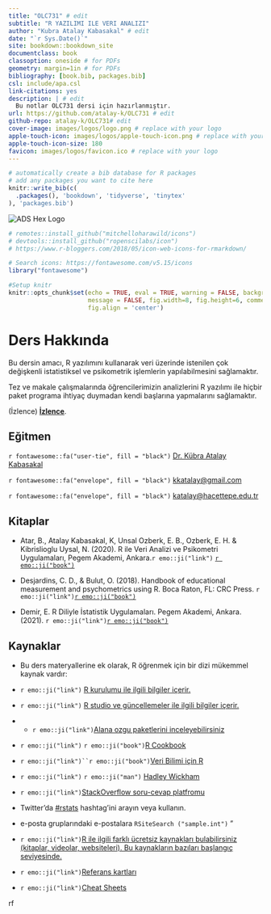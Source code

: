 ```yaml
---
title: "OLC731" # edit
subtitle: "R YAZILIMI ILE VERI ANALIZI" 
author: "Kubra Atalay Kabasakal" # edit
date: "`r Sys.Date()`"
site: bookdown::bookdown_site
documentclass: book
classoption: oneside # for PDFs
geometry: margin=1in # for PDFs
bibliography: [book.bib, packages.bib]
csl: include/apa.csl
link-citations: yes
description: | # edit
  Bu notlar OLC731 dersi için hazırlanmıştır.
url: https://github.com/atalay-k/OLC731 # edit
github-repo: atalay-k/OLC731# edit
cover-image: images/logos/logo.png # replace with your logo
apple-touch-icon: images/logos/apple-touch-icon.png # replace with your logo
apple-touch-icon-size: 180
favicon: images/logos/favicon.ico # replace with your logo
---
```


```r
# automatically create a bib database for R packages
# add any packages you want to cite here
knitr::write_bib(c(
  .packages(), 'bookdown', 'tidyverse', 'tinytex'
), 'packages.bib')

```

::: small_right
<img src="images/logos/logo.png" alt="ADS Hex Logo"/>
:::

```r
# remotes::install_github("mitchelloharawild/icons")
# devtools::install_github("ropenscilabs/icon")
# https://www.r-bloggers.com/2018/05/icon-web-icons-for-rmarkdown/

# Search icons: https://fontawesome.com/v5.15/icons
library("fontawesome")

#Setup knitr
knitr::opts_chunk$set(echo = TRUE, eval = TRUE, warning = FALSE, background = "gray85",
                      message = FALSE, fig.width=8, fig.height=6, comment = NA,
                      fig.align = 'center')
```

# Ders Hakkında {.unnumbered}

Bu dersin amacı, R yazılımını kullanarak veri üzerinde istenilen çok değişkenli istatistiksel ve psikometrik işlemlerin yapılabilmesini sağlamaktır.

Tez ve makale çalışmalarında öğrencilerimizin analizlerini R yazılımı ile hiçbir paket programa ihtiyaç duymadan kendi başlarına yapmalarını sağlamaktır.

(İzlence) [**İzlence**](Izlence.html).

## Eğitmen {.unnumbered}

`r fontawesome::fa("user-tie", fill = "black")` [Dr. Kübra Atalay Kabasakal](https://avesis.hacettepe.edu.tr/katalay)

`r fontawesome::fa("envelope", fill = "black")` [kkatalay\@gmail.com](mailto:kkatalay@gmail.com){.email}

`r fontawesome::fa("envelope", fill = "black")` [katalay\@hacettepe.edu.tr](mailto:katalay@hacettepe.edu.tr){.email}

## Kitaplar {.unnumbered}

-   Atar, B., Atalay Kabasakal, K, Unsal Ozberk, E. B., Ozberk, E. H. & Kibrislioglu Uysal, N. (2020). R ile Veri Analizi ve Psikometri Uygulamaları, Pegem Akademi, Ankara.`r emo::ji("link")` [`r emo::ji("book")`](https://pegem.net/urun/R-ile-Veri-Analizi-ve-Psikometri-Uygulamalari/60801)


-   Desjardins, C. D., & Bulut, O. (2018). Handbook of educational measurement and psychometrics using R. Boca Raton, FL: CRC Press. `r emo::ji("link")`[`r emo::ji("book")`](https://www.routledge.com/Handbook-of-Educational-Measurement-and-Psychometrics-Using-R/Desjardins-Bulut/p/book/9780367734671)

- Demir, E. R Diliyle İstatistik Uygulamaları. Pegem Akademi, Ankara.(2021). `r emo::ji("link")`[`r emo::ji("book")`](https://pegem.net/urun/R-Diliyle-Istatistik-Uygulamalari/61912)


## Kaynaklar {.unnumbered}

* Bu ders materyallerine ek olarak, R öğrenmek için bir dizi mükemmel kaynak vardır:

- `r emo::ji("link")` [R kurulumu ile ilgili bilgiler içerir. ](https://psyteachr.github.io/data-skills-v2/installing-r.html)

- `r emo::ji("link")` [R studio ve güncellemeler ile ilgili bilgiler içerir. ](https://psyteachr.github.io/analysis-v2/updating-r-rstudio-and-packages.html)

-   * `r emo::ji("link")`[Alana ozgu paketlerini inceleyebilirsiniz ](https://cran.r* project.org/web/views/Psychometrics.html)


-  `r emo::ji("link")` `r emo::ji("book")`[R Cookbook](http://www.cookbook-r.com/)

-  `r emo::ji("link")``r emo::ji("book")`[Veri Bilimi için R](https://r4ds.had.co.nz/)

* `r emo::ji("link")` `r emo::ji("man")` [Hadley Wickham](https://hadley.nz/)


-  `r emo::ji("link")`[StackOverflow soru-cevap platfromu](https://stackoverflow.com/)

-  Twitter'da [#rstats](https://twitter.com/search?f=tweets&q=%23rstats&src=typd) hashtag'ini arayın veya kullanın. 
  
  -  e-posta gruplarındaki e-postalara `RSiteSearch ("sample.int")` "

* `r emo::ji("link")`[R ile ilgili farklı ücretsiz kaynakları bulabilirsiniz (kitaplar, videolar, websiteleri). Bu kaynakların bazıları başlangıç seviyesinde.](https://www.learnr4free.com/tr/index.html){.uri}
* `r emo::ji("link")`[Referans kartları](https://cran.r-project.org/doc/contrib/Short-refcard.pdf)

* `r emo::ji("link")`[Cheat Sheets](https://www.rstudio.com/resources/cheatsheets/)


rf

